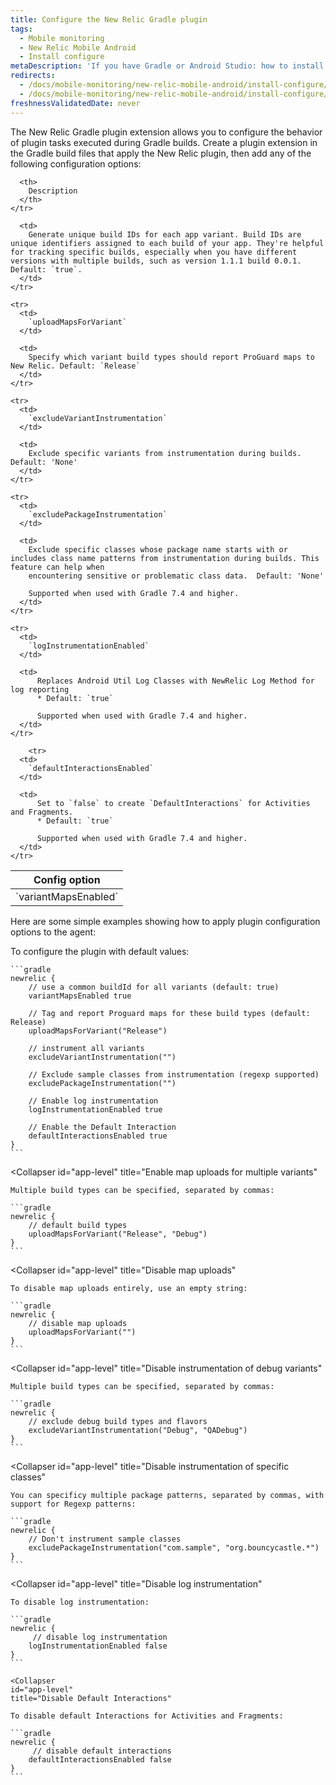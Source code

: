 ```yaml
---
title: Configure the New Relic Gradle plugin
tags:
  - Mobile monitoring
  - New Relic Mobile Android
  - Install configure
metaDescription: 'If you have Gradle or Android Studio: how to install New Relic mobile monitoring.'
redirects:
  - /docs/mobile-monitoring/new-relic-mobile-android/install-configure/configure-agent-gradle-plugin-extension
  - /docs/mobile-monitoring/new-relic-mobile-android/install-configure/configure-new-relic-gradle-plugin-extension
freshnessValidatedDate: never
---
```


The New Relic Gradle plugin extension allows you to configure the behavior of plugin tasks executed during Gradle builds. Create a plugin extension in the Gradle build files that apply the New Relic plugin, then add any of the following configuration options:

<table>
  <thead>
    <tr>
      <th style={{ width: "220px" }}>
        Config option
      </th>

      <th>
        Description
      </th>
    </tr>
  </thead>

  <tbody>
    <tr>
      <td>
        `variantMapsEnabled`
      </td>

      <td>
        Generate unique build IDs for each app variant. Build IDs are unique identifiers assigned to each build of your app. They're helpful for tracking specific builds, especially when you have different versions with multiple builds, such as version 1.1.1 build 0.0.1. Default: `true`.
      </td>
    </tr>

    <tr>
      <td>
        `uploadMapsForVariant`
      </td>

      <td>
        Specify which variant build types should report ProGuard maps to New Relic. Default: `Release`
      </td>
    </tr>

    <tr>
      <td>
        `excludeVariantInstrumentation`
      </td>

      <td>
        Exclude specific variants from instrumentation during builds. Default: 'None'
      </td>
    </tr>

    <tr>
      <td>
        `excludePackageInstrumentation`
      </td>

      <td>
        Exclude specific classes whose package name starts with or includes class name patterns from instrumentation during builds. This feature can help when
        encountering sensitive or problematic class data.  Default: 'None'

        Supported when used with Gradle 7.4 and higher.
      </td>
    </tr>

    <tr>
      <td>
        `logInstrumentationEnabled`
      </td>

      <td>
          Replaces Android Util Log Classes with NewRelic Log Method for log reporting
          * Default: `true`

          Supported when used with Gradle 7.4 and higher.
      </td>
    </tr>

        <tr>
      <td>
        `defaultInteractionsEnabled`
      </td>

      <td>
          Set to `false` to create `DefaultInteractions` for Activities and Fragments.
          * Default: `true`

          Supported when used with Gradle 7.4 and higher.
      </td>
    </tr>

  </tbody>
</table>

Here are some simple examples showing how to apply plugin configuration options to the agent:

<CollapserGroup>
  <Collapser
    id="app-level"
    title="App-level build.gradle example"
  >
    To configure the plugin with default values:

    ```gradle
    newrelic {
        // use a common buildId for all variants (default: true)
        variantMapsEnabled true

        // Tag and report Proguard maps for these build types (default: Release)
        uploadMapsForVariant("Release")

        // instrument all variants
        excludeVariantInstrumentation("")

        // Exclude sample classes from instrumentation (regexp supported)
        excludePackageInstrumentation("")

        // Enable log instrumentation
        logInstrumentationEnabled true

        // Enable the Default Interaction
        defaultInteractionsEnabled true
    }
    ```
  </Collapser>

  <Collapser
    id="app-level"
    title="Enable map uploads for multiple variants"
  >
    Multiple build types can be specified, separated by commas:

    ```gradle
    newrelic {
        // default build types
        uploadMapsForVariant("Release", "Debug")
    }
    ```
  </Collapser>

  <Collapser
    id="app-level"
    title="Disable map uploads"
  >
    To disable map uploads entirely, use an empty string:

    ```gradle
    newrelic {
        // disable map uploads
        uploadMapsForVariant("")
    }
    ```
  </Collapser>

  <Collapser
    id="app-level"
    title="Disable instrumentation of debug variants"
  >
    Multiple build types can be specified, separated by commas:

    ```gradle
    newrelic {
        // exclude debug build types and flavors
        excludeVariantInstrumentation("Debug", "QADebug")
    }
    ```
  </Collapser>

  <Collapser
    id="app-level"
    title="Disable instrumentation of specific classes"
  >
    You can specificy multiple package patterns, separated by commas, with support for Regexp patterns:

    ```gradle
    newrelic {
        // Don't instrument sample classes
        excludePackageInstrumentation("com.sample", "org.bouncycastle.*")
    }
    ```
  </Collapser>

  <Collapser
    id="app-level"
    title="Disable log instrumentation"
  >
    To disable log instrumentation:

    ```gradle
    newrelic {
         // disable log instrumentation
        logInstrumentationEnabled false
    }
    ```
  </Collapser>

    <Collapser
    id="app-level"
    title="Disable Default Interactions"
  >
    To disable default Interactions for Activities and Fragments:

    ```gradle
    newrelic {
         // disable default interactions
        defaultInteractionsEnabled false
    }
    ```
  </Collapser>
</CollapserGroup>
